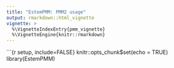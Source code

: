 ```yaml
---
title: "EstemPMM: PMM2 usage"
output: rmarkdown::html_vignette
vignette: >
  %\VignetteIndexEntry{pmm_vignette}
  %\VignetteEngine{knitr::rmarkdown}
---
```


\`\`\`{r setup, include=FALSE} knitr::opts_chunk\$set(echo = TRUE) library(EstemPMM)
